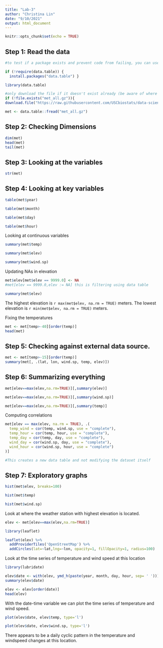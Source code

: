 ```yaml
---
title: "Lab-3"
author: "Christina Lin"
date: "9/10/2021"
output: html_document
---
```


```r
knitr::opts_chunk$set(echo = TRUE)
```

## Step 1: Read the data

```r

#to test if a package exists and prevent code from failing, you can use the require function

if (!require(data.table)) {
  install.packages("data.table") }

library(data.table)

#only download the file if it doesn't exist already (be aware of where the R markdown file and data file are located)
if (!file.exists("met_all.gz")){
download.file("https://raw.githubusercontent.com/USCbiostats/data-science-data/master/02_met/met_all.gz", "met_all.gz", method="libcurl", timeout = 60)}

met <- data.table::fread("met_all.gz")
```

## Step 2: Checking Dimensions

```r
dim(met)
head(met)
tail(met)
```
## Step 3: Looking at the variables

```r
str(met)
```

## Step 4: Looking at key variables

```r
table(met$year)

table(met$month)

table(met$day)

table(met$hour)

```

Looking at continuous variables 

```r
summary(met$temp)

summary(met$elev)

summary(met$wind.sp)
```
Updating NAs in elevation

```r
met$elev[met$elev == 9999.0] <- NA
#met[elev == 9999.0,elev := NA] this is filtering using data table

summary(met$elev)
```
The highest elevation is `r max(met$elev, na.rm = TRUE)` meters. The lowest elevation is `r min(met$elev, na.rm = TRUE)` meters. 


Fixing the temperatures

```r
met <- met[temp>-40][order(temp)]
head(met)
```

## Step 5: Checking against external data source.

```r
met <- met[temp>-15][order(temp)]
summary(met[, .(lat, lon, wind.sp, temp, elev)])
```

## Step 6: Summarizing everything 

```r
met[elev==max(elev,na.rm=TRUE)][,summary(elev)]

met[elev==max(elev,na.rm=TRUE)][,summary(wind.sp)]

met[elev==max(elev,na.rm=TRUE)][,summary(temp)]
```
Computing correlations

```r
met[elev == max(elev, na.rm = TRUE), .(
  temp_wind = cor(temp, wind.sp, use = "complete"),
  temp_hour = cor(temp, hour, use = "complete"),
  temp_day = cor(temp, day, use = "complete"),
  wind_day = cor(wind.sp, day, use = "complete"),
  wind_hour = cor(wind.sp, hour, use = "complete")
)]

#This creates a new data table and not modifying the dataset itself

```
## Step 7: Exploratory graphs

```r
hist(met$elev, breaks=100)

hist(met$temp)

hist(met$wind.sp)
```

Look at where the weather station with highest elevation is located.

```r
elev <- met[elev==max(elev,na.rm=TRUE)]

library(leaflet)

leaflet(elev) %>%
  addProviderTiles('OpenStreetMap') %>% 
  addCircles(lat=~lat,lng=~lon, opacity=1, fillOpacity=1, radius=100)
```


Look at the time series of temperature and wind speed at this location

```r
library(lubridate)

elev$date <- with(elev, ymd_h(paste(year, month, day, hour, sep= ' ')))
summary(elev$date)

elev <- elev[order(date)]
head(elev)
```

With the date-time variable we can plot the time series of temperature and wind speed.

```r
plot(elev$date, elev$temp, type='l')

plot(elev$date, elev$wind.sp, type='l')
```


There appears to be a daily cyclic pattern in the temperature and windspeed changes at this location. 
